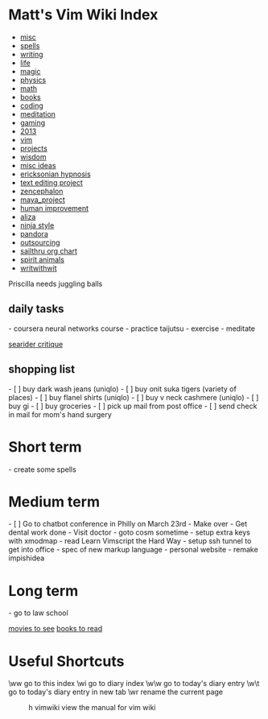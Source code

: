 = Matt's Vim Wiki Index =

* [[misc]]
* [[spells]]
* [[writing]]
* [[life]]
* [[magic]]
* [[physics]]
* [[math]]
* [[books]]
* [[coding]]
* [[meditation]]
* [[gaming]]
* [[2013]]
* [[vim]]
* [[projects]]
* [[wisdom]]
* [[misc ideas]]
* [[ericksonian hypnosis]]
* [[text editing project]]
* [[zencephalon]]
* [[maya_project]]
* [[human improvement]]
* [[aliza]]
* [[ninja style]]
* [[pandora]]
* [[outsourcing]]
* [[sailthru org chart]]
* [[spirit animals]]
* [[writwithwit]]

Priscilla needs juggling balls

== daily tasks == 
- coursera neural networks course
- practice taijutsu
- exercise
- meditate

[[searider critique]]

== shopping list ==
- [ ] buy dark wash jeans (uniqlo)
- [ ] buy onit suka tigers (variety of places)
- [ ] buy flanel shirts (uniqlo)
- [ ] buy v neck cashmere (uniqlo)
- [ ] buy gi
- [ ] buy groceries
- [ ] pick up mail from post office
- [ ] send check in mail for mom's hand surgery

= Short term =
- create some spells

= Medium term = 
- [ ] Go to chatbot conference in Philly on March 23rd
- Make over
- Get dental work done
- Visit doctor
- goto cosm sometime
- setup extra keys with xmodmap
- read Learn Vimscript the Hard Way
- setup ssh tunnel to get into office
- spec of new markup language
- personal website
- remake impishidea

= Long term = 
- go to law school

[[movies to see]]
[[books to read]]

= Useful Shortcuts =

\ww             go to this index
\wi             go to diary index
\w\w            go to today's diary entry
\w\t            go to today's diary entry in new tab
\wr             rename the current page
:h vimwiki      view the manual for vim wiki
